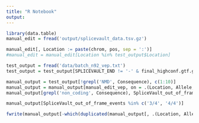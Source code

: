 ```yaml
---
title: "R Notebook"
output: 
---
```


```r
library(data.table)
manual_edit = fread('output/splicevault_data.tsv.gz')
```


```r
manual_edit[, Location := paste(chrom, pos, sep = ':')]
#manual_edit = manual_edit[Location %in% test_output$Location]

test_output = fread('data/batch_n92_vep.txt')
test_output = test_output[SPLICEVAULT_END != '-' & final_highconf.gtf.gz == '-', c(1:7, 15,17, 45:50)]

manual_output = test_output[!grepl('NMD', Consequence), c(1:10)]
manual_output = manual_output[manual_edit_vep, on = .(Location, Allele, Feature)][!is.na(Consequence)]
manual_output[grepl('non_coding', Consequence), SpliceVault_out_of_frame_events := 'noCDS']

manual_output[SpliceVault_out_of_frame_events %in% c('3/4', '4/4')]

fwrite(manual_output[-which(duplicated(manual_output[, .(Location, Allele)]))], 'output/splicevault_vep_manual_sample.tsv', sep = '\t')
```



